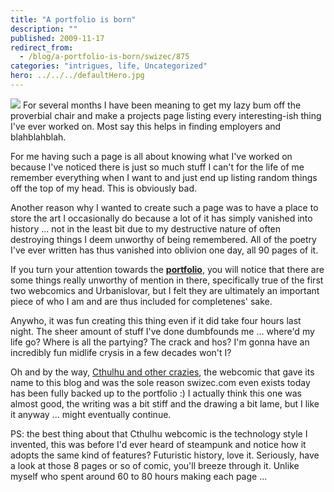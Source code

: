 ```yaml
---
title: "A portfolio is born"
description: ""
published: 2009-11-17
redirect_from:
  - /blog/a-portfolio-is-born/swizec/875
categories: "intrigues, life, Uncategorized"
hero: ../../../defaultHero.jpg
---
```


[![](https://swizec.com/wp-content/uploads/2009/11/i_pmsmv5f-300x300.jpg)](https://swizec.com/wp-content/uploads/2009/11/i_pmsmv5f.jpg) For several months I have been meaning to get my lazy bum off the proverbial chair and make a projects page listing every interesting-ish thing I've ever worked on. Most say this helps in finding employers and blahblahblah.

For me having such a page is all about knowing what I've worked on because I've noticed there is just so much stuff I can't for the life of me remember everything when I want to and just end up listing random things off the top of my head. This is obviously bad.

Another reason why I wanted to create such a page was to have a place to store the art I occasionally do because a lot of it has simply vanished into history ... not in the least bit due to my destructive nature of often destroying things I deem unworthy of being remembered. All of the poetry I've ever written has thus vanished into oblivion one day, all 90 pages of it.

If you turn your attention towards the [**portfolio**](https://swizec.com/blog/projects-portfolio), you will notice that there are some things really unworthy of mention in there, specifically true of the first two webcomics and Urbanislovar, but I felt they are ultimately an important piece of who I am and are thus included for completenes' sake.

Anywho, it was fun creating this thing even if it did take four hours last night. The sheer amount of stuff I've done dumbfounds me ... where'd my life go? Where is all the partying? The crack and hos? I'm gonna have an incredibly fun midlife crysis in a few decades won't I?

Oh and by the way, [Cthulhu and other crazies](https://swizec.com/blog/projects-portfolio), the webcomic that gave its name to this blog and was the sole reason swizec.com even exists today has been fully backed up to the portfolio :) I actually think this one was almost good, the writing was a bit stiff and the drawing a bit lame, but I like it anyway ... might eventually continue.

PS: the best thing about that Cthulhu webcomic is the technology style I invented, this was before I'd ever heard of steampunk and notice how it adopts the same kind of features? Futuristic history, love it. Seriously, have a look at those 8 pages or so of comic, you'll breeze through it. Unlike myself who spent around 60 to 80 hours making each page ...
